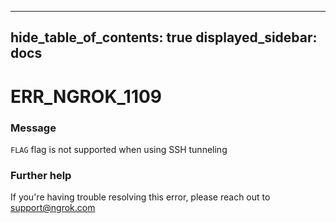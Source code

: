 

---
hide_table_of_contents: true
displayed_sidebar: docs
---


# ERR_NGROK_1109

### Message
`FLAG` flag is not supported when using SSH tunneling

<ErrorDetails />



### Further help
If you're having trouble resolving this error, please reach out to [support@ngrok.com](mailto:support@ngrok.com?subject=Help%20with%20ERR_NGROK_1109)

